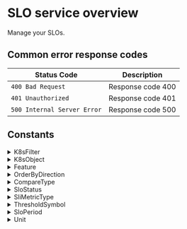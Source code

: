 # SLO service overview

Manage your SLOs.



## Common error response codes

| Status Code | Description                           |
|-------------|---------------------------------------|
| `400 Bad Request` | Response code 400 |
| `401 Unauthorized` | Response code 401 |
| `500 Internal Server Error` | Response code 500 |

## Constants

<details>
  <summary>K8sFilter</summary>

  | Value |
|-------|
| `K8S_FILTER_UNSPECIFIED` |
| `K8S_FILTER_NAMESPACE` |
| `K8S_FILTER_NODE` |
| `K8S_FILTER_APP` |
| `K8S_FILTER_POD` |
| `K8S_FILTER_CLUSTER` |
</details>
<details>
  <summary>K8sObject</summary>

  | Value |
|-------|
| `K8S_OBJECT_UNSPECIFIED` |
| `K8S_OBJECT_POD` |
| `K8S_OBJECT_NODE` |
| `K8S_OBJECT_APP` |
</details>
<details>
  <summary>Feature</summary>

  | Value |
|-------|
| `FEATURE_UNSPECIFIED` |
| `FEATURE_K8S_DASHBOARD` |
</details>
<details>
  <summary>OrderByDirection</summary>

  | Value |
|-------|
| `ORDER_BY_DIRECTION_UNSPECIFIED` |
| `ORDER_BY_DIRECTION_ASC` |
| `ORDER_BY_DIRECTION_DESC` |
</details>
<details>
  <summary>CompareType</summary>

  | Value |
|-------|
| `COMPARE_TYPE_UNSPECIFIED` |
| `COMPARE_TYPE_IS` |
| `COMPARE_TYPE_START_WITH` |
| `COMPARE_TYPE_ENDS_WITH` |
| `COMPARE_TYPE_INCLUDES` |
</details>
<details>
  <summary>SloStatus</summary>

  | Value |
|-------|
| `SLO_STATUS_UNSPECIFIED` |
| `SLO_STATUS_OK` |
| `SLO_STATUS_BREACHED` |
</details>
<details>
  <summary>SliMetricType</summary>

  | Value |
|-------|
| `SLI_METRIC_TYPE_UNSPECIFIED` |
| `SLI_METRIC_TYPE_ERROR` |
| `SLI_METRIC_TYPE_LATENCY` |
| `SLI_METRIC_TYPE_CUSTOM` |
</details>
<details>
  <summary>ThresholdSymbol</summary>

  | Value |
|-------|
| `THRESHOLD_SYMBOL_UNSPECIFIED` |
| `THRESHOLD_SYMBOL_GREATER` |
| `THRESHOLD_SYMBOL_GREATER_OR_EQUAL` |
| `THRESHOLD_SYMBOL_LESS` |
| `THRESHOLD_SYMBOL_LESS_OR_EQUAL` |
| `THRESHOLD_SYMBOL_EQUAL` |
| `THRESHOLD_SYMBOL_NOT_EQUAL` |
</details>
<details>
  <summary>SloPeriod</summary>

  | Value |
|-------|
| `SLO_PERIOD_UNSPECIFIED` |
| `SLO_PERIOD_7_DAYS` |
| `SLO_PERIOD_14_DAYS` |
| `SLO_PERIOD_30_DAYS` |
</details>
<details>
  <summary>Unit</summary>

  | Value |
|-------|
| `UNIT_UNSPECIFIED` |
| `UNIT_BYTES` |
| `UNIT_MESSAGES` |
| `UNIT_MESSAGES_PER_SECOND` |
| `UNIT_BYTES_PER_SECOND` |
| `UNIT_SECONDS` |
| `UNIT_MILLISECONDS` |
| `UNIT_X_PER_SECOND` |
| `UNIT_PERCENT` |
| `UNIT_MICROSECONDS` |
| `UNIT_MESSAGES_PER_MINUTE` |
| `UNIT_X_PER_MINUTE` |
| `UNIT_MEGABYTES` |
</details>
